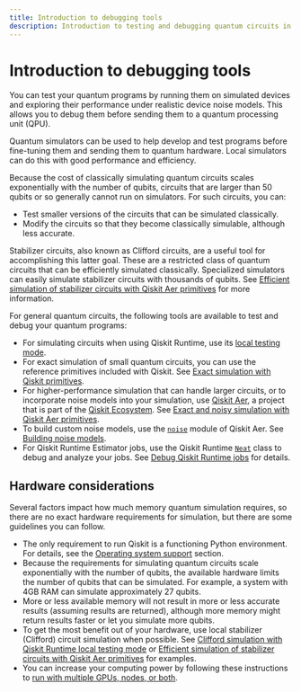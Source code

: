 ```yaml
---
title: Introduction to debugging tools
description: Introduction to testing and debugging quantum circuits in Qiskit.
---
```

# Introduction to debugging tools

You can test your quantum programs by running them on simulated devices and exploring their performance under realistic device noise models. This allows you to debug them before sending them to a quantum processing unit (QPU).

Quantum simulators can be used to help develop and test programs before fine-tuning them and sending them to quantum hardware. Local simulators can do this with good performance and efficiency.

Because the cost of classically simulating quantum circuits scales exponentially with the number of qubits, circuits that are larger than 50 qubits or so generally cannot run on simulators. For such circuits, you can:

- Test smaller versions of the circuits that can be simulated classically.
- Modify the circuits so that they become classically simulable, although less accurate.

Stabilizer circuits, also known as Clifford circuits, are a useful tool for accomplishing this latter goal. These are a restricted class of quantum circuits that can be efficiently simulated classically. Specialized simulators can easily simulate stabilizer circuits with thousands of qubits. See [Efficient simulation of stabilizer circuits with Qiskit Aer primitives](./simulate-stabilizer-circuits) for more information.

For general quantum circuits, the following tools are available to test and debug your quantum programs:

- For simulating circuits when using Qiskit Runtime, use its [local testing mode](local-testing-mode).
- For exact simulation of small quantum circuits, you can use the reference primitives included with Qiskit. See [Exact simulation with Qiskit primitives](./simulate-with-qiskit-sdk-primitives).
- For higher-performance simulation that can handle larger circuits, or to incorporate noise models into your simulation, use [Qiskit Aer](https://qiskit.org/ecosystem/aer/), a project that is part of the [Qiskit Ecosystem](https://qiskit.github.io/ecosystem/). See [Exact and noisy simulation with Qiskit Aer primitives](simulate-with-qiskit-aer).
- To build custom noise models, use the [`noise`](https://qiskit.org/ecosystem/aer/apidocs/aer_noise.html) module of Qiskit Aer. See [Building noise models](./build-noise-models).
- For Qiskit Runtime Estimator jobs, use the Qiskit Runtime [`Neat`](/api/qiskit-ibm-runtime/debug_tools) class to debug and analyze your jobs. See [Debug Qiskit Runtime jobs](/guides/debug-qiskit-runtime-jobs) for details.

## Hardware considerations

Several factors impact how much memory quantum simulation requires, so there are no exact hardware requirements for simulation, but there are some guidelines you can follow.

- The only requirement to run Qiskit is a functioning Python environment.  For details, see the [Operating system support](./install-qiskit#operating-system-support) section.
- Because the requirements for simulating quantum circuits scale exponentially with the number of qubits, the available hardware limits the number of qubits that can be simulated. For example, a system with 4GB RAM can simulate approximately 27 qubits.
- More or less available memory will not result in more or less accurate results (assuming results are returned), although more memory might return results faster or let you simulate more qubits.
- To get the most benefit out of your hardware, use local stabilizer (Clifford) circuit simulation when possible.  See [Clifford simulation with Qiskit Runtime local testing mode](local-testing-mode#clifford-simulation) or [Efficient simulation of stabilizer circuits with Qiskit Aer primitives](./simulate-stabilizer-circuits) for examples.
- You can increase your computing power by following these instructions to [run with multiple GPUs, nodes, or both](https://qiskit.github.io/qiskit-aer/howtos/running_gpu.html).